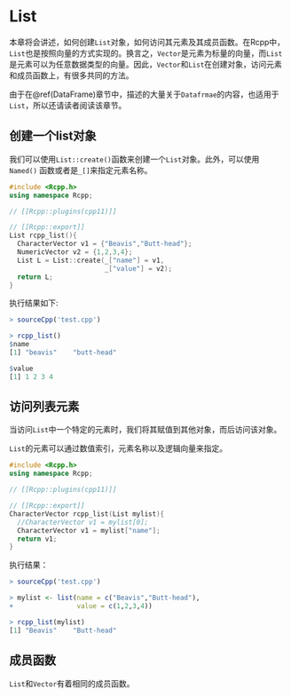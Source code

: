 # List {#List}

本章将会讲述，如何创建`List`对象，如何访问其元素及其成员函数。在Rcpp中，`List`也是按照向量的方式实现的。换言之，`Vector`是元素为标量的向量，而`List`是元素可以为任意数据类型的向量。因此，`Vector`和`List`在创建对象，访问元素和成员函数上，有很多共同的方法。

由于在\@ref(DataFrame)章节中，描述的大量关于`Datafrmae`的内容，也适用于`List`，所以还请读者阅读该章节。

## 创建一个list对象{#Creating-List-object}

我们可以使用`List::create()`函数来创建一个`List`对象。此外，可以使用 `Named()` 函数或者是`_[] `来指定元素名称。

```c++
#include <Rcpp.h>
using namespace Rcpp;

// [[Rcpp::plugins(cpp11)]]

// [[Rcpp::export]]
List rcpp_list(){
  CharacterVector v1 = {"Beavis","Butt-head"};
  NumericVector v2 = {1,2,3,4};
  List L = List::create(_["name"] = v1,
                        _["value"] = v2);
  return L;
}
```

执行结果如下:

```r
> sourceCpp('test.cpp')

> rcpp_list()
$name
[1] "beavis"    "butt-head"

$value
[1] 1 2 3 4
```


## 访问列表元素{#Accessing-List-elements}

当访问`List`中一个特定的元素时，我们将其赋值到其他对象，而后访问该对象。

`List`的元素可以通过数值索引，元素名称以及逻辑向量来指定。


```c++
#include <Rcpp.h>
using namespace Rcpp;

// [[Rcpp::plugins(cpp11)]]

// [[Rcpp::export]]
CharacterVector rcpp_list(List mylist){
  //CharacterVector v1 = mylist[0];
  CharacterVector v1 = mylist["name"];
  return v1;
}
```

执行结果：

```r
> sourceCpp('test.cpp')

> mylist <- list(name = c("Beavis","Butt-head"),
+                value = c(1,2,3,4))

> rcpp_list(mylist)
[1] "Beavis"    "Butt-head"
```

## 成员函数{#list-Member-functions}

`List`和`Vector`有着相同的成员函数。